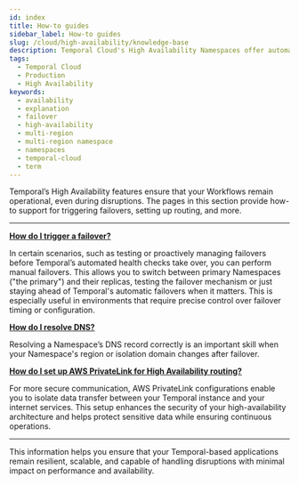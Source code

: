 ```yaml
---
id: index
title: How-to guides
sidebar_label: How-to guides
slug: /cloud/high-availability/knowledge-base
description: Temporal Cloud's High Availability Namespaces offer automated failover, synchronized data replication, and high availability for workloads requiring disaster-tolerant deployment and 99.99% uptime.
tags:
  - Temporal Cloud
  - Production
  - High Availability
keywords:
  - availability
  - explanation
  - failover
  - high-availability
  - multi-region
  - multi-region namespace
  - namespaces
  - temporal-cloud
  - term
---
```



Temporal’s High Availability features ensure that your Workflows remain operational, even during disruptions.
The pages in this section provide how-to support for triggering failovers, setting up routing, and more.

---

[**How do I trigger a failover?**](/cloud/high-availability/failovers)

In certain scenarios, such as testing or proactively managing failovers before Temporal’s automated health checks take over, you can perform manual failovers.
This allows you to switch between primary Namespaces ("the primary") and their replicas, testing the failover mechanism or just staying ahead of Temporal's automatic failovers when it matters.
This is especially useful in environments that require precise control over failover timing or configuration.

[**How do I resolve DNS?**](/cloud/high-availability/secure-routing)

Resolving a Namespace’s DNS record correctly is an important skill when your Namespace's region or isolation domain changes after failover.

[**How do I set up AWS PrivateLink for High Availability routing?**](/cloud/high-availability/private-link)

For more secure communication, AWS PrivateLink configurations enable you to isolate data transfer between your Temporal instance and your internet services.
This setup enhances the security of your high-availability architecture and helps protect sensitive data while ensuring continuous operations.

---

This information helps you ensure that your Temporal-based applications remain resilient, scalable, and capable of handling disruptions with minimal impact on performance and availability.
